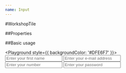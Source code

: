 ```yaml
---
name: Input
---
```



#WorkshopTile

##Properties

<PropsTable of={Input} />

##Basic usage

<Playground style={{ backgroundColor: '#DFE6F7' }}>
  <Input placeholder="Enter your first name" type="text" />
  <Input label="E-mail" placeholder="Enter your e-mail address" type="email" />
  <Input label="Number" placeholder="Enter your number" type="number" />
  <Input
    label="Password"
    placeholder="Enter your password"
    type="password"
    password={true}
    passwordLink="google.pl"
    passwordText="Forgot?"
  />
</Playground>
